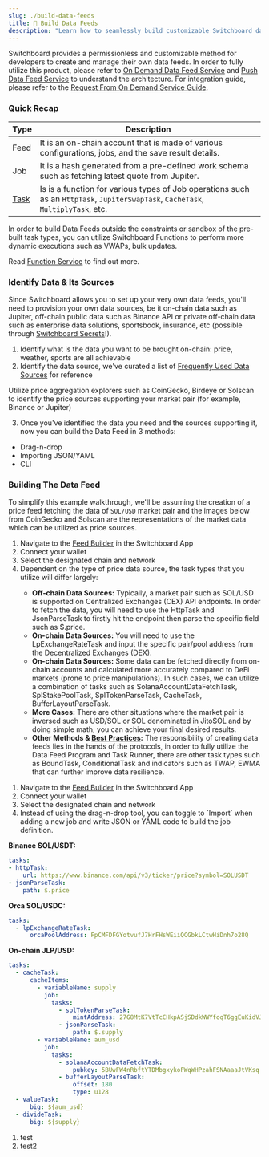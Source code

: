 ```yaml
---
slug: ./build-data-feeds
title: 🚧 Build Data Feeds
description: "Learn how to seamlessly build customizable Switchboard data feeds."
---
```




Switchboard provides a permissionless and customizable method for developers 
to create and manage their own data feeds. In order to fully utilize this product, 
please refer to [On Demand Data Feed Service](../../architecture/on-demand-service) 
and [Push Data Feed Service](../../architecture/push-service) to understand the architecture. 
For integration guide, please refer to the [Request From On Demand Service Guide](./request-from-on-demand-service).

### Quick Recap

<CustomDetails header="What is a Feed, a Job and a Task?">

| Type | Description |
|------|-------------|
| Feed | It is an on-chain account that is made of various configurations, jobs, and the save result details. |
| Job  | It is a hash generated from a pre-defined work schema such as fetching latest quote from Jupiter. |
| [Task](../../api/protos/Task) | Is is a function for various types of Job operations such as an `HttpTask`, `JupiterSwapTask`, `CacheTask`, `MultiplyTask`, etc. |

</CustomDetails>

<CustomAdmonition type="tip">

In order to build Data Feeds outside the constraints or sandbox of the 
pre-built task types, you can utilize Switchboard Functions to perform more dynamic 
executions such as VWAPs, bulk updates.

Read [Function Service](../../architecture/function-service) to find out more.

</CustomAdmonition>

### Identify Data & Its Sources

Since Switchboard allows you to set up your very own data feeds,
you'll need to provision your own data sources, be it on-chain data 
such as Jupiter, off-chain public data such as Binance API or private 
off-chain data such as enterprise data solutions, sportsbook, insurance, etc
(possible through [Switchboard Secrets](../../architecture/secrets-service)!).

1. Identify what is the data you want to be brought on-chain: price, weather, sports are all achievable
2. Identify the data source, we've curated a list of [Frequently Used Data Sources](./frequently-used-data-sources) for reference

<CustomAdmonition type="tip">

Utilize price aggregation explorers such as CoinGecko, Birdeye or Solscan 
to identify the price sources supporting your market pair (for example, 
Binance or Jupiter)

</CustomAdmonition>

3. Once you've identified the data you need and the sources supporting it, now you can build the Data Feed in 3 methods: 
  - Drag-n-drop
  - Importing JSON/YAML
  - CLI

### Building The Data Feed

To simplify this example walkthrough, we'll be assuming the creation of a 
price feed fetching the data of `SOL/USD` market pair and the images below 
from CoinGecko and Solscan are the representations of the market data 
which can be utilized as price sources.

<Tabs queryString="method">
  <TabItem value="drag-n-drop" label="Drag-n-drop">
    <div>
      <ol>
        <li>Navigate to the <a href="https://app.switchboard.xyz/build/feed">Feed Builder</a> in the Switchboard App</li>
        <li>Connect your wallet</li>
        <li>Select the designated chain and network</li>
        <li>Dependent on the type of price data source, the task types that you utilize will differ largely:</li>
        <ul>
          <li><strong>Off-chain Data Sources:</strong> Typically, a market pair such as SOL/USD is supported on Centralized Exchanges (CEX) API endpoints. In order to fetch the data, you will need to use the HttpTask and JsonParseTask to firstly hit the endpoint then parse the specific field such as $.price.</li>
          <li><strong>On-chain Data Sources:</strong> You will need to use the LpExchangeRateTask and input the specific pair/pool address from the Decentralized Exchanges (DEX).</li>
          <li><strong>On-chain Data Sources:</strong> Some data can be fetched directly from on-chain accounts and calculated more accurately compared to DeFi markets (prone to price manipulations). In such cases, we can utilize a combination of tasks such as SolanaAccountDataFetchTask, SplStakePoolTask, SplTokenParseTask, CacheTask, BufferLayoutParseTask.</li>
          <li><strong>More Cases:</strong> There are other situations where the market pair is inversed such as USD/SOL or SOL denominated in JitoSOL and by doing simple math, you can achieve your final desired results.</li>
          <li><strong>Other Methods & <a href="./data-feed-best-practices">Best Practices</a>:</strong> The responsibility of creating data feeds lies in the hands of the protocols, in order to fully utilize the Data Feed Program and Task Runner, there are other task types such as BoundTask, ConditionalTask and indicators such as TWAP, EWMA that can further improve data resilience.</li>
        </ul>
      </ol>
    </div>
  </TabItem>
  <TabItem value="import-json-yaml" label="Importing JSON/YAML">
    <div>
      <ol>
        <li>Navigate to the <a href="https://app.switchboard.xyz/build/feed">Feed Builder</a> in the Switchboard App</li>
        <li>Connect your wallet</li>
        <li>Select the designated chain and network</li>
        <li>Instead of using the drag-n-drop tool, you can toggle to `Import` when adding a new job and write JSON or YAML code to build the job definition.</li>
      </ol>
    </div>
<p><strong>Binance SOL/USDT:</strong></p>

```yaml
tasks:
- httpTask:
    url: https://www.binance.com/api/v3/ticker/price?symbol=SOLUSDT
- jsonParseTask:
    path: $.price
```

<p><strong>Orca SOL/USDC:</strong></p>

```yaml
tasks:
  - lpExchangeRateTask:
      orcaPoolAddress: FpCMFDFGYotvufJ7HrFHsWEiiQCGbkLCtwHiDnh7o28Q
```

<p><strong>On-chain JLP/USD:</strong></p>

```yaml
tasks:
  - cacheTask:
      cacheItems:
        - variableName: supply
          job:
            tasks:
              - splTokenParseTask:
                  mintAddress: 27G8MtK7VtTcCHkpASjSDdkWWYfoqT6ggEuKidVJidD4
              - jsonParseTask:
                  path: $.supply
        - variableName: aum_usd
          job:
            tasks:
              - solanaAccountDataFetchTask:
                  pubkey: 5BUwFW4nRbftYTDMbgxykoFWqWHPzahFSNAaaaJtVKsq
              - bufferLayoutParseTask:
                  offset: 180
                  type: u128
  - valueTask:
      big: ${aum_usd}
  - divideTask:
      big: ${supply}
```

  </TabItem>
  <TabItem value="cli" label="CLI">
    <div>
      <ol>
        <li>test</li>
        <li>test2</li>
      </ol>
    </div>
  </TabItem>
</Tabs>
